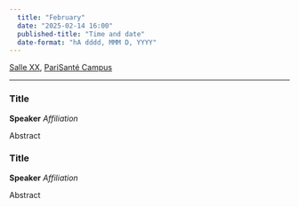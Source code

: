 ```yaml
---
  title: "February"
  date: "2025-02-14 16:00"
  published-title: "Time and date"
  date-format: "hA dddd, MMM D, YYYY"
---
```


[Salle XX](../../psc_rooms.qmd), [PariSanté Campus](https://maps.app.goo.gl/cpFoxoZgbT6HCV6x9)

------------------------------------------------------------------------

### Title

**Speaker** *Affiliation*

Abstract

### Title

**Speaker** *Affiliation*

Abstract

